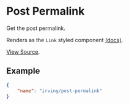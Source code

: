 <Meta title="WordPress Components|Post Permalink" />

# Post Permalink
Get the post permalink.

Renders as the `Link` styled component [(docs)](?path=/docs/styled-components-link--plain-text-example).

[View Source](https://github.com/alleyinteractive/wp-irving/tree/master/inc/components/components/post-permalink).

## Example
```json
{
	"name": "irving/post-permalink"
}
```
